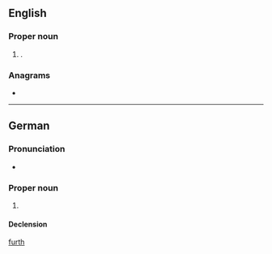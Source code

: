 {{also|forth|furth}}
==English==
{{wikipedia}}

===Proper noun===
{{en-proper noun}}

# {{place|en|city|s/Bavaria|c/Germany}}.

===Anagrams===
* {{anagrams|en|a=fhrtu|Fruth}}

[[Category:English terms spelled with Ü|furth]]

----

==German==
{{wikipedia|lang=de}}

===Pronunciation===
* {{audio|de|De-Fürth.OGG|Audio}}

===Proper noun===
{{de-proper noun|toponym}}

# {{place|de|independent city|s/Bavaria|c/Germany|t1=Fürth}}

====Declension====
{{de-ndecl|toponym}}